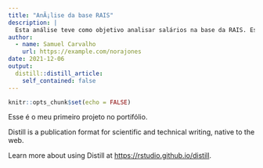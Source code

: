 ```yaml
---
title: "AnÃ¡lise da base RAIS"
description: |
  Esta análise teve como objetivo analisar salários na base da RAIS. Esse projeto foi feito na Semana Data Science na Prática do Curso-R.
author:
  - name: Samuel Carvalho
    url: https://example.com/norajones
date: 2021-12-06
output:
  distill::distill_article:
    self_contained: false
---
```



```r
knitr::opts_chunk$set(echo = FALSE)
```
Esse é o meu primeiro projeto no portifólio.


Distill is a publication format for scientific and technical writing, native to the web.

Learn more about using Distill at <https://rstudio.github.io/distill>.


